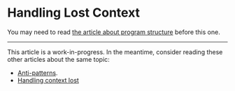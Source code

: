 # Handling Lost Context

You may need to read [the article about program structure](/a/webgl/program-structure) before this one.

---

This article is a work-in-progress. In the meantime, consider reading these other articles about the same topic:

- [Anti-patterns](https://webgl2fundamentals.org/webgl/lessons/webgl-anti-patterns.html).
- [Handling context lost](https://www.khronos.org/webgl/wiki/HandlingContextLost)
